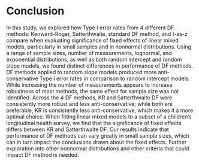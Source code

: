 # Conclusion {-}

In this study, we explored how Type I error rates from 4 different DF methods: Kenward-Roger, Satterthwaite, standard DF method, and $t$-as-$z$ compare when evaluating significance of fixed effects of linear mixed models, particularly in small samples and in nonnormal distributions. Using a range of sample sizes, number of measurements, lognormal, and exponential distributions, as well as both random intercept and random slope models, we found distinct differences in performance of DF methods. DF methods applied to random slope models produced more anti-conservative Type I error rates in comparison to random intercept models. While increasing the number of measurements appears to increase robustness of most methods, the same effect for sample size was not identified. Across the 4 DF methods, KR and Satterthwaite DF were consistently more robust and less anti-conservative; while both are preferable, KR is consistently less anti-conservative, which makes it a more optimal choice. When fitting linear mixed models to a subset of a children's longitudinal health survey, we find that the significance of fixed effects differs between KR and Satterthwaite DF. Our results indicate that performance of DF methods can vary greatly in small sample sizes, which can in turn impact the conclusions drawn about the fixed effects. Further exploration into other nonnormal distributions and other criteria that could impact DF method is needed. 

